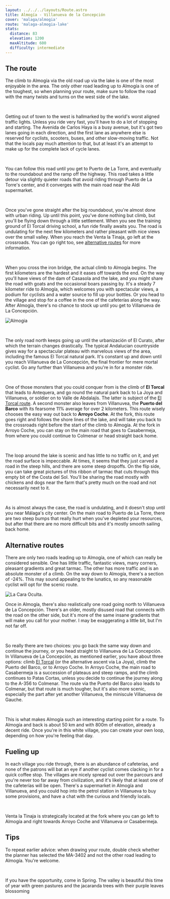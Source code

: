 ```yaml
---
layout: ../../../layouts/Route.astro
title: Almogía - Villanueva de la Concepción
cover: 'malaga/almogia'
route: 'malaga-almogia-lake'
stats:
  distance: 83
  elevation: 1200
  maxAltitude: 600
  difficulty: intermediate
---
```


## The route

The climb to Almogía via the old road up via the lake is one of the most enjoyable in the area.
The only other road leading up to Almogía is one of the toughest, so when planning your route, make sure to follow the road with the many twists and turns on the west side of the lake.

&nbsp;

Getting out of town to the west is hallmarked by the world's worst aligned traffic lights. Unless you ride very fast, you'll have to do a lot of stopping and starting.
The Avenida de Carlos Haya is a busy avenue, but it's got two lanes going in each direction, and the first lane as anywhere else is reserved for cyclists, scooters, buses, and other slow-moving traffic. 
Not that the locals pay much attention to that, but at least it's an attempt to make up for the complete lack of cycle lanes.

&nbsp;

You can follow this road until you get to Puerto de La Torre, and eventually to the roundabout and the ramp off the highway.
This road takes a little detour via slightly quieter roads that avoid riding through Puerto de La Torre's center, and it converges with the main road near the Aldi supermarket.

&nbsp;

Once you've gone straight after the big roundabout, you're almost done with urban riding.
Up until this point, you've done nothing but climb, but you'll be flying down through a little settlement. 
When you see the training ground of El Torcal driving school, a fun ride finally awaits you.
The road is undulating for the next few kilometers and rather pleasant with nice views over the small valley.
When you reach the Venta la Tinaja, go left at the crossroads. You can go right too, see [alternative routes](#alternative-routes) for more information.

&nbsp;

When you cross the iron bridge, the actual climb to Almogía begins. The first kilometers are the hardest and it eases off towards the end.
On the way you'll have views of the dam of Casasola and the lake, and you might share the road with goats and the occasional boars passing by.
It's a steady 7 kilometer ride to Almogía, which welcomes you with spectacular views, a podium for cyclists and a water source to fill up your bottles. 
Or you head to the village and stop for a coffee in the one of the cafeterías along the way. After Almogía, there's no chance to stock up until you get to Villanueva de La Concepción.

<img
  src="/routes/almogia/climb.png"
  alt="Almogia"
  class="mt-4 mb-8"
  height={800}
/>

&nbsp;

The only road north keeps going up until the urbanización of El Curato, after which the terrain changes drastically.
The typical Andalucian countryside gives way for a spectacular plateau with marvelous views of the area, including the famous El Torcal natural park. 
It's constant up and down until you reach Villanueva de La Concepción, the final frontier for mere mortal cyclist. Go any further than Villanueva and you're in for a monster ride.

&nbsp;

One of those monsters that you could conquer from is the climb of **El Torcal** that leads to Antequera, and go round the natural park back to La Joya and Villanueva, or soldier on to Valle de Abdalajís.
The latter is subject of the [El Torcal route](/destinations/malaga/torcal). A second monster also leaves from Villanuvea, the **Puerto del Barco** with its fearsome 11% average for over 2 kilometers.
This route wisely chooses the easy way out back to **Arroyo Coche**. At the fork, this route goes right and follows the shore lines of the lake, and will take you back to the crossroads right before the start of the climb to Almogía.
At the fork in Arroyo Coche, you can stay on the main road that goes to Casabermeja, from where you could continue to Colmenar or head straight back home.

&nbsp;

The loop around the lake is scenic and has little to no traffic on it, and yet the road surface is impeccable.
At times, it seems that they just carved a road in the steep hills, and there are some steep dropoffs. 
On the flip side, you can take great pictures of this ribbon of tarmac that cuts through this empty bit of the Costa del Sol.
You'll be sharing the road mostly with chickens and dogs near the farm that's pretty much on the road and not necessarily next to it.

&nbsp;

As is almost always the case, the road is undulating, and it doesn't stop until you near Málaga's city center.
On the main road to Puerto de La Torre, there are two steep bumps that really hurt when you've depleted your resources, but after that there are no more difficult bits and it's mostly smooth sailing back home.


## Alternative routes

There are only two roads leading up to Almogía, one of which can really be considered sensible. One has little traffic, fantastic views, many corners, pleasant gradients and great tarmac.
The other has more traffic and is an absolute monster of a climb. On the way down to Almogía, there's a section of -24%. 
This may sound appealing to the lunatics, so any reasonable cyclist will opt for the scenic route.

<img
  src="/routes/almogia/climb-2.webp"
  alt="La Cara Oculta."
  class="mt-4 mb-8"
  height={200}
  width={750}
/>

Once in Almogía, there's also realistically one road going north to Villanueva de La Concepción. 
There's an older, mostly disused road that connects with the road on the other side, but it's more of the same insane gradients that will make you call for your mother.
I may be exaggerating a little bit, but I'm not far off.

&nbsp;

So really there are two choices: you go back the same way down and continue the journey, or you head straight to Villanueva de La Concepción.
In Villanueva de La Concepción, as mentioned earlier, you have about three options: climb [El Torcal](/destinations/malaga/torcal) (or the alternative ascent via La Joya), climb the Puerto del Barco, or to Arroyo Coche. 
In Arroyo Coche, the main road to Casabermeja is a succession of plateaus and steep ramps, and the climb continues to Patas Cortas, unless you decide to continue the journey along to the A-356 to Colmenar.
The route via the Puerto del Barco also leads to Colmenar, but that route is much tougher, but it's also more scenic, especially the part after yet another Villanueva, the miniscule Villanueva de Gauche.

&nbsp;

This is what makes Almogía such an interesting starting point for a route. To Almogía and back is about 50 km and with 800m of elevation, already a decent ride.
Once you're in this white village, you can create your own loop, depending on how you're feeling that day.

## Fueling up

In each village you ride through, there is an abundance of cafeterías, and none of the patrons will bat an eye if another cyclist comes clacking in for a quick coffee stop.
The villages are nicely spread out over the parcours and you're never too far away from civilization, and it's likely that at least one of the cafeterías will be open.
There's a supermarket in Almogía and Villanueva, and you could hop into the petrol station in Villanueva to buy some provisions, and have a chat with the curious and friendly locals.

&nbsp;

Venta la Tinaja is strategically located at the fork where you can go left to Almogía and right towards Arroyo Coche and Villanueva or Casabermeja.

## Tips

To repeat earlier advice: when drawing your route, double check whether the planner has selected the MA-3402 and not the other road leading to Almogía. 
You're welcome.

&nbsp;

If you have the opportunity, come in Spring. The valley is beautiful this time of year with green pastures and the jacaranda trees with their purple leaves blossoming